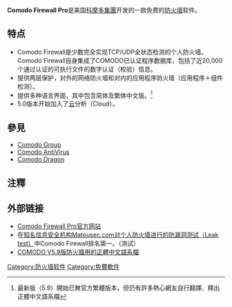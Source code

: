 {{NoteTA|G1=IT}}
{{Infobox Software
| name = Comodo Firewall Pro
| logo =
| screenshot =
| caption =
| developer = [[Comodo_Group|Comodo Group]]
| latest release version = 5.10.228257.2253
| operating system = [[Microsoft_Windows|Microsoft Windows]] 32/64位
| platform = [[Windows_2000|Windows 2000]], [[Windows_XP|XP]], [[Windows_Vista|Vista]], [[Windows_7|7]]
| language = 多語系
| genre = [[防火牆|防火牆]]
| license = 免費軟體
| website = [http://personalfirewall.comodo.com/ personalfirewall.comodo.com]
}}

'''Comodo Firewall Pro'''是美国[[科摩多集團|科摩多集團]]开发的一款免费的[[防火墙|防火墙]]软件。

== 特点 ==
* Comodo Firewall是少数完全实现TCP/UDP全状态检测的个人防火墙。Comodo Firewall自身集成了COMODO已认证程序数据库，包括了近20,000个通过认证的可执行文件的数字认证（校验）信息。
* 提供两层保护，对外的网络防火墙和对内的应用程序防火墙（应用程序＋组件检测）。
* 提供多种语言界面，其中包含简体及繁体中文版。<ref>最新版（5.9）開始已無官方繁體版本，但仍有許多熱心網友自行翻譯、釋出正體中文語系檔</ref>
* 5.0版本开始加入了[[云计算|云]]分析（Cloud）。

== 參見 ==
*[[Comodo_Group|Comodo Group]]
*[[Comodo_AntiVirus|Comodo AntiVirus]]
*[[Comodo_Dragon|Comodo Dragon]]

== 注釋 ==
<div class="references-small">
<references />
</div>

== 外部链接 ==
* [https://web.archive.org/web/20090115201816/http://www.personalfirewall.comodo.com/ Comodo Firewall Pro官方网站]
* 在[http://www.matousec.com/projects/firewall-challenge/results.php 知名信息安全机构Matousec.com对个人防火墙进行的防漏洞测试（Leak test）]{{Wayback|url=http://www.matousec.com/projects/firewall-challenge/results.php |date=20080513172132 }}中Comodo Firewall排名第一。（{{release date |2009|10|10}}测试）
* [http://home.gamer.com.tw/creationDetail.php?sn=1509180 COMODO V5.9版防火牆用的正體中文語系檔]{{Wayback|url=http://home.gamer.com.tw/creationDetail.php?sn=1509180 |date=20160304114033 }}

{{compu-soft-stub}}

[[Category:防火墙软件|Category:防火墙软件]]
[[Category:免費軟件|Category:免費軟件]]